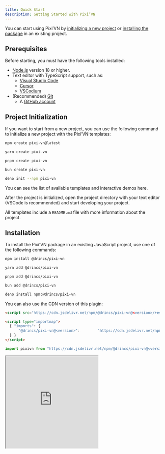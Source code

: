 ```yaml
---
title: Quick Start
description: Getting Started with Pixi’VN
---
```



You can start using Pixi’VN by [initializing a new project](#project-initialization) or [installing the package](#installation) in an existing project.

## Prerequisites

Before starting, you must have the following tools installed:

- [Node.js](https://nodejs.org/) version 18 or higher.
- Text editor with TypeScript support, such as:
  - [Visual Studio Code](https://code.visualstudio.com/)
  - [Cursor](https://www.cursor.com/)
  - [VSCodium](https://vscodium.com/)
- (Recommended) [Git](https://git-scm.com/)
  - A [GitHub account](https://github.com/)

## Project Initialization

If you want to start from a new project, you can use the following command to initialize a new project with the Pixi’VN templates:

```sh tab="npm"
npm create pixi-vn@latest
```

```sh tab="yarn"
yarn create pixi-vn
```

```sh tab="pnpm"
pnpm create pixi-vn
```

```sh tab="bun"
bun create pixi-vn
```

```sh tab="deno"
deno init --npm pixi-vn
```

You can see the list of available templates and interactive demos <DynamicLink href="/start/templates">here</DynamicLink>.

After the project is initialized, open the project directory with your text editor (VSCode is recommended) and start developing your project.

All templates include a `README.md` file with more information about the project.

## Installation

To install the Pixi’VN package in an existing JavaScript project, use one of the following commands:

```sh tab="npm"
npm install @drincs/pixi-vn
```

```sh tab="yarn"
yarn add @drincs/pixi-vn
```

```sh tab="pnpm"
pnpm add @drincs/pixi-vn
```

```sh tab="bun"
bun add @drincs/pixi-vn
```

```sh tab="deno"
deno install npm:@drincs/pixi-vn
```

<Accordions>

<Accordion title="CDN version" id="cdn-installation">

You can also use the CDN version of this plugin:

```html tab="script tag" title="index.html"
<script src="https://cdn.jsdelivr.net/npm/@drincs/pixi-vn@<version>/+esm"></script>
```

```html tab="map import" title="index.html"
<script type="importmap">
  { "imports": {
      "@drincs/pixi-vn@<version>":        "https://cdn.jsdelivr.net/npm/@drincs/pixi-vn/+esm"
  } }
</script>
```

```js tab="js import" title="index.js"
import pixivn from "https://cdn.jsdelivr.net/npm/@drincs/pixi-vn@<version>/+esm";
```

<iframe src="https://codepen.io/BlackRam-oss/embed/oNrqgNd?default-tab=js%2Cresult"
  height="300"
  style={{
    width: "100%",
  }}
  title="Pixi’VN"
  loading="lazy"
  allowFullScreen={true}
/>

</Accordion>

<Accordion title="TypeScript problem" id="ts-installation">

In some TypeScript projects, you might encounter issues when importing the Pixi’VN package. This is because the package is made up of submodules, and until recently TypeScript ignored "exports" unless you used `moduleResolution`: `nodenext` or `bundler`.

To solve this problem, if your project is of type `module` (i.e. `type: "module"` in your `package.json`), you can add the following lines to your `tsconfig.json` file:

```json
{
    "compilerOptions": {
        "module": "esnext",
        "moduleResolution": "bundler"
    }
}
```

If your project is of type `commonjs`, you can add the following lines to your `tsconfig.json` file:

```json
{
    "compilerOptions": {
        "module": "nodenext",
        "moduleResolution": "nodenext"
    }
}
```

</Accordion>

</Accordions>

Now you must [initialize Pixi’VN](#project-initialization) before using the engine. For example, you can add the following code to `main.ts` or `index.ts` (depending on your project configuration).

### Initialize

Before using the Pixi’VN engine, you must initialize the game. You can do this by calling the `Game.init` method.

This function has the following parameters:

- `element`: The HTML element to append the canvas to.
- `options`: Equivalent to the options you can use when initializing a [PixiJS Application](https://pixijs.com/8.x/guides/basics#creating-an-application). The following options are mandatory:
  - `width`: The width of the canvas.
  - `height`: The height of the canvas.
- `devtoolsOptions`: Equivalent to the options you can use when initializing the <DynamicLink href="/start/canvas#use-pixijs-devtools-with-pixivn">PixiJS Devtools</DynamicLink>.

```ts title="src/main.tsx"
import { Game } from "@drincs/pixi-vn";

// Canvas setup with PIXI
const body = document.body
if (!body) {
    throw new Error('body element not found')
}

Game.init(body, {
    height: 1080,
    width: 1920,
    backgroundColor: "#303030",
}).then(() => {
    // ...
});

// read more here: https://pixi-vn.web.app/start/other-narrative-features.html#how-manage-the-end-of-the-game
Game.onEnd(async (props) => {
    Game.clear();
    props.navigate("/");
});

Game.onError((type, error, { notify }) => {
    notify("allert_error_occurred");
});
```

```html title="index.html"
<!doctype html>
<html lang="en">
  <head>
    <meta charset="UTF-8" />
    <meta name="viewport" content="width=device-width, initial-scale=1.0" />
    <title>Game</title>
  </head>
  <body>
    <div id="root"></div>
    <script type="module" src="/src/main.ts"></script>
  </body>
</html>
```

